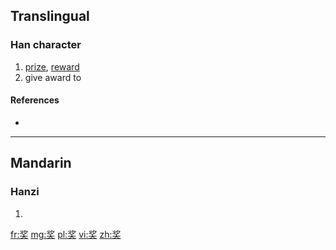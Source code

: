 {{also|奬|獎}}
==Translingual==
{{ja-forms|[[奨]]|奖|[[獎]]}}

===Han character===
{{Han char|rn=37|rad=大|as=06|sn=9|four=|canj=戈弓大 (INK)}}

# [[prize]], [[reward]]
# give award to

====References====
* {{Han ref|kx=0252.051|hdz=10540.010|uh=5956|ud=22870}}

----

==Mandarin==

===Hanzi===
{{cmn-hanzi|tra=[[奬]], [[獎]]|pin=[[jiǎng]] ([[jiang3]])|wg=chiang<sup>3</sup>}}

# {{defn|lang=cmn|sort=大06}}

[[fr:奖]]
[[mg:奖]]
[[pl:奖]]
[[vi:奖]]
[[zh:奖]]